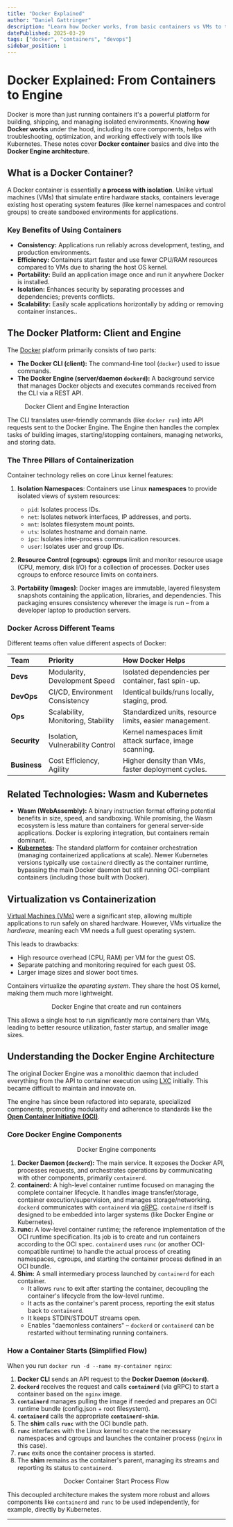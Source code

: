 ```yaml
---
title: "Docker Explained"
author: "Daniel Gattringer"
description: "Learn how Docker works, from basic containers vs VMs to the engine architecture. Understand containerd, runc, shims, and the container lifecycle. Notes for learners."
datePublished: 2025-03-29
tags: ["docker", "containers", "devops"]
sidebar_position: 1
---
```



# Docker Explained: From Containers to Engine

Docker is more than just running containers it's a powerful platform for building, shipping, and managing isolated environments. Knowing **how Docker works** under the hood, including its core components, helps with troubleshooting, optimization, and working effectively with tools like Kubernetes. These notes cover **Docker container** basics and dive into the **Docker Engine architecture**.

## What is a Docker Container?

A Docker container is essentially **a process with isolation**. Unlike virtual machines (VMs) that simulate entire hardware stacks, containers leverage existing host operating system features (like kernel namespaces and control groups) to create sandboxed environments for applications.

### Key Benefits of Using Containers

* **Consistency:** Applications run reliably across development, testing, and production environments.
* **Efficiency:** Containers start faster and use fewer CPU/RAM resources compared to VMs due to sharing the host OS kernel.
* **Portability:** Build an application image once and run it anywhere Docker is installed.
* **Isolation:** Enhances security by separating processes and dependencies; prevents conflicts.
* **Scalability:** Easily scale applications horizontally by adding or removing container instances..

## The Docker Platform: Client and Engine

The [Docker](https://www.docker.com/) platform primarily consists of two parts:

* **The Docker CLI (client):** The command-line tool (`docker`) used to issue commands.
* **The Docker Engine (server/daemon `dockerd`):** A background service that manages Docker objects and executes commands received from the CLI via a REST API.

<figure style={{ textAlign: 'center' }}>
<ThemedAsset
  lightSource={require('./assets/docker-client-engine-light.png').default}
  darkSource={require('./assets/docker-client-engine-dark.png').default}
  className="themed-image"
  alt="Diagram showing Docker Client CLI communicating via API with the Docker Engine (Server/Daemon)" />
  <figcaption>Docker Client and Engine Interaction</figcaption>
</figure>

The CLI translates user-friendly commands (like `docker run`) into API requests sent to the Docker Engine. The Engine then handles the complex tasks of building images, starting/stopping containers, managing networks, and storing data.

### The Three Pillars of Containerization

Container technology relies on core Linux kernel features:

1. **Isolation Namespaces**: Containers use Linux **namespaces** to provide isolated views of system resources:
    * `pid`: Isolates process IDs.
    * `net`: Isolates network interfaces, IP addresses, and ports.
    * `mnt`: Isolates filesystem mount points.
    * `uts`: Isolates hostname and domain name.
    * `ipc`: Isolates inter-process communication resources.
    * `user`: Isolates user and group IDs.

2. **Resource Control (cgroups)**: **cgroups** limit and monitor resource usage (CPU, memory, disk I/O) for a collection of processes. Docker uses cgroups to enforce resource limits on containers.

3. **Portability (Images)**: Docker images are immutable, layered filesystem snapshots containing the application, libraries, and dependencies. This packaging ensures consistency wherever the image is run – from a developer laptop to production servers.

### Docker Across Different Teams

Different teams often value different aspects of Docker:

| Team         | Priority                           | How Docker Helps                                   |
| :----------- | :--------------------------------- | :------------------------------------------------- |
| **Devs**     | Modularity, Development Speed      | Isolated dependencies per container, fast spin-up. |
| **DevOps**   | CI/CD, Environment Consistency     | Identical builds/runs locally, staging, prod.      |
| **Ops**      | Scalability, Monitoring, Stability | Standardized units, resource limits, easier management. |
| **Security** | Isolation, Vulnerability Control   | Kernel namespaces limit attack surface, image scanning. |
| **Business** | Cost Efficiency, Agility           | Higher density than VMs, faster deployment cycles. |

## Related Technologies: Wasm and Kubernetes

* **Wasm (WebAssembly):** A binary instruction format offering potential benefits in size, speed, and sandboxing. While promising, the Wasm ecosystem is less mature than containers for general server-side applications. Docker is exploring integration, but containers remain dominant.
* **[Kubernetes](../kubernetes/index.mdx):** The standard platform for container orchestration (managing containerized applications at scale). Newer Kubernetes versions typically use `containerd` directly as the container runtime, bypassing the main Docker daemon but still running OCI-compliant containers (including those built with Docker).

## Virtualization vs Containerization

[Virtual Machines (VMs)](https://www.vmware.com/) were a significant step, allowing multiple applications to run safely on shared hardware. However, VMs virtualize the *hardware*, meaning each VM needs a full guest operating system.

This leads to drawbacks:

* High resource overhead (CPU, RAM) per VM for the guest OS.
* Separate patching and monitoring required for each guest OS.
* Larger image sizes and slower boot times.

Containers virtualize the *operating system*. They share the host OS kernel, making them much more lightweight.

<figure align="center">
<ThemedAsset
  lightSource={require('./assets/docker-component-density-light.png').default}
  darkSource={require('./assets/docker-component-density-dark.png').default}
  className="themed-image"
  alt="Docker Engine that create and run containers" />
  <figcaption>Docker Engine that create and run containers</figcaption>
</figure>

This allows a single host to run significantly more containers than VMs, leading to better resource utilization, faster startup, and smaller image sizes.

## Understanding the Docker Engine Architecture

The original Docker Engine was a monolithic daemon that included everything from the API to container execution using [LXC](https://linuxcontainers.org/) initially. This became difficult to maintain and innovate on.

The engine has since been refactored into separate, specialized components, promoting modularity and adherence to standards like the **[Open Container Initiative (OCI)](https://opencontainers.org/)**.

### Core Docker Engine Components

<figure align="center">
<ThemedAsset
  lightSource={require('./assets/docker-engine-components-light.png').default}
  darkSource={require('./assets/docker-engine-components-dark.png').default}
  className="themed-image"
   alt="Docker Engine components that are used to run containers and lists the primary responsibilities of each component." />
  <figcaption>Docker Engine components</figcaption>
</figure>

1. **Docker Daemon (`dockerd`):** The main service. It exposes the Docker API, processes requests, and orchestrates operations by communicating with other components, primarily `containerd`.
2. **containerd:** A high-level container runtime focused on managing the complete container lifecycle. It handles image transfer/storage, container execution/supervision, and manages storage/networking. `dockerd` communicates with `containerd` via [gRPC](https://grpc.io/). `containerd` itself is designed to be embedded into larger systems (like Docker Engine or Kubernetes).
3. **runc:** A low-level container runtime; the reference implementation of the OCI runtime specification. Its job is to create and run containers according to the OCI spec. `containerd` uses `runc` (or another OCI-compatible runtime) to handle the actual process of creating namespaces, cgroups, and starting the container process defined in an OCI bundle.
4. **Shim:** A small intermediary process launched by `containerd` for each container.
    * It allows `runc` to exit after starting the container, decoupling the container's lifecycle from the low-level runtime.
    * It acts as the container's parent process, reporting the exit status back to `containerd`.
    * It keeps STDIN/STDOUT streams open.
    * Enables "daemonless containers" – `dockerd` or `containerd` can be restarted without terminating running containers.

### How a Container Starts (Simplified Flow)

When you run `docker run -d --name my-container nginx`:

1. **Docker CLI** sends an API request to the **Docker Daemon (`dockerd`)**.
2. **`dockerd`** receives the request and calls **`containerd`** (via gRPC) to start a container based on the `nginx` image.
3. **`containerd`** manages pulling the image if needed and prepares an OCI runtime bundle (config.json + root filesystem).
4. **`containerd`** calls the appropriate **`containerd-shim`**.
5. The **shim** calls **`runc`** with the OCI bundle path.
6. **`runc`** interfaces with the Linux kernel to create the necessary namespaces and cgroups and launches the container process (`nginx` in this case).
7. **`runc`** exits once the container process is started.
8. The **shim** remains as the container's parent, managing its streams and reporting its status to `containerd`.

<figure align="center">
<ThemedAsset
  lightSource={require('./assets/docker-cli-process-light.png').default}
  darkSource={require('./assets/docker-cli-process-dark.png').default}
  className="themed-image"
  alt="Flowchart of 'docker run': CLI -> Daemon API -> containerd -> containerd-shim -> runc creates container process." />
  <figcaption>Docker Container Start Process Flow</figcaption>
</figure>

This decoupled architecture makes the system more robust and allows components like `containerd` and `runc` to be used independently, for example, directly by Kubernetes.

---
<!--
## Next Steps

With this foundation, you can explore further:

* **Images and Registries:** Understand how to build, tag, and push images to registries like Docker Hub or private registries [[Working with Images|Docker Images]].
* **Building Images:** Learn best practices for writing efficient [[The Dockerfile|Dockerfiles]].
* **Networking:** Understand how containers communicate with each other and the outside world [[Networking|Docker Networking Concepts]].
* **Storage:** Explore volumes and bind mounts for persistent data [[Volumes and persistent data|Managing Data in Docker]].
* **Orchestration:** Learn how tools like [[Docker Compose|Docker Compose]] or [[1-DevOps/Kubernetes/index|Kubernetes]] manage multi-container applications.
* **Security:** Dive deeper into container security best practices [[Security|Security]].
-->